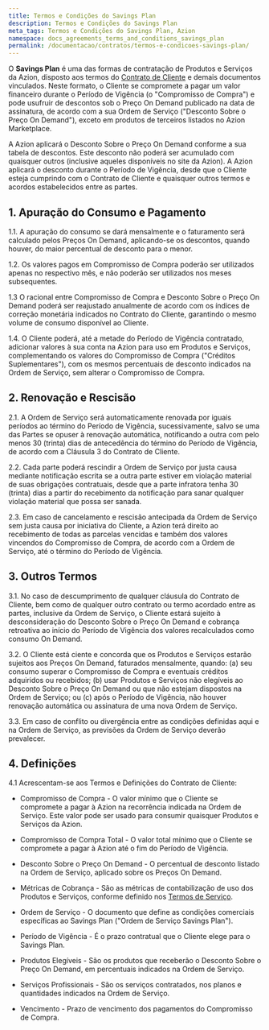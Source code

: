 ```yaml
---
title: Termos e Condições do Savings Plan
description: Termos e Condições do Savings Plan
meta_tags: Termos e Condições do Savings Plan, Azion
namespace: docs_agreements_terms_and_conditions_savings_plan
permalink: /documentacao/contratos/termos-e-condicoes-savings-plan/
---
```


O **Savings Plan** é uma das formas de contratação de Produtos e Serviços da Azion, disposto aos termos do [Contrato de Cliente](/pt-br/documentacao/contratos/contrato-de-cliente/) e demais documentos vinculados. Neste formato, o Cliente se compromete a pagar um valor financeiro durante o Período de Vigência (o "Compromisso de Compra") e pode usufruir de descontos sob o Preço On Demand publicado na data de assinatura, de acordo com a sua Ordem de Serviço ("Desconto Sobre o Preço On Demand"), exceto em produtos de terceiros listados no Azion Marketplace.

A Azion aplicará o Desconto Sobre o Preço On Demand conforme a sua tabela de descontos. Este desconto não poderá ser acumulado com quaisquer outros (inclusive aqueles disponíveis no site da Azion). A Azion aplicará o desconto durante o Período de Vigência, desde que o Cliente esteja cumprindo com o Contrato de Cliente e quaisquer outros termos e acordos estabelecidos entre as partes.

## 1. Apuração do Consumo e Pagamento

1.1. A apuração do consumo se dará mensalmente e o faturamento será calculado pelos Preços On Demand, aplicando-se os descontos, quando houver, do maior percentual de desconto para o menor.

1.2. Os valores pagos em Compromisso de Compra poderão ser utilizados apenas no respectivo mês, e não poderão ser utilizados nos meses subsequentes.

1.3 O racional entre Compromisso de Compra e Desconto Sobre o Preço On Demand poderá ser reajustado anualmente de acordo com os índices de correção monetária indicados no Contrato do Cliente, garantindo o mesmo volume de consumo disponível ao Cliente.

1.4. O Cliente poderá, até a metade do Período de Vigência contratado, adicionar valores à sua conta na Azion para uso em Produtos e Serviços, complementando os valores do Compromisso de Compra ("Créditos Suplementares"), com os mesmos percentuais de desconto indicados na Ordem de Serviço, sem alterar o Compromisso de Compra.

## 2. Renovação e Rescisão

2.1. A Ordem de Serviço será automaticamente renovada por iguais períodos ao término do Período de Vigência, sucessivamente, salvo se uma das Partes se opuser à renovação automática, notificando a outra com pelo menos 30 (trinta) dias de antecedência do término do Período de Vigência, de acordo com a Cláusula 3 do Contrato de Cliente.

2.2. Cada parte poderá rescindir a Ordem de Serviço por justa causa mediante notificação escrita se a outra parte estiver em violação material de suas obrigações contratuais, desde que a parte infratora tenha 30 (trinta) dias a partir do recebimento da notificação para sanar qualquer violação material que possa ser sanada.

2.3. Em caso de cancelamento e rescisão antecipada da Ordem de Serviço sem justa causa por iniciativa do Cliente, a Azion terá direito ao recebimento de todas as parcelas vencidas e também dos valores vincendos do Compromisso de Compra, de acordo com a Ordem de Serviço, até o término do Período de Vigência.

## 3. Outros Termos

3.1. No caso de descumprimento de qualquer cláusula do Contrato de Cliente, bem como de qualquer outro contrato ou termo acordado entre as partes, inclusive da Ordem de Serviço, o Cliente estará sujeito à desconsideração do Desconto Sobre o Preço On Demand e cobrança retroativa ao início do Período de Vigência dos valores recalculados como consumo On Demand.

3.2. O Cliente está ciente e concorda que os Produtos e Serviços estarão sujeitos aos Preços On Demand, faturados mensalmente, quando: (a) seu consumo superar o Compromisso de Compra e eventuais créditos adquiridos ou recebidos; (b) usar Produtos e Serviços não elegíveis ao Desconto Sobre o Preço On Demand ou que não estejam dispostos na Ordem de Serviço; ou (c) após o Período de Vigência, não houver renovação automática ou assinatura de uma nova Ordem de Serviço.

3.3. Em caso de conflito ou divergência entre as condições definidas aqui e na Ordem de Serviço, as previsões da Ordem de Serviço deverão prevalecer.

## 4. Definições

4.1 Acrescentam-se aos Termos e Definições do Contrato de Cliente:

- Compromisso de Compra - O valor mínimo que o Cliente se compromete a pagar à Azion na recorrência indicada na Ordem de Serviço. Este valor pode ser usado para consumir quaisquer Produtos e Serviços da Azion.

- Compromisso de Compra Total - O valor total mínimo que o Cliente se compromete a pagar à Azion até o fim do Período de Vigência.

- Desconto Sobre o Preço On Demand - O percentual de desconto listado na Ordem de Serviço, aplicado sobre os Preços On Demand.

- Métricas de Cobrança - São as métricas de contabilização de uso dos Produtos e Serviços, conforme definido nos [Termos de Serviço](/pt-br/documentacao/contratos/tds/).

- Ordem de Serviço - O documento que define as condições comerciais específicas ao Savings Plan ("Ordem de Serviço Savings Plan").

- Período de Vigência - É o prazo contratual que o Cliente elege para o Savings Plan.

- Produtos Elegíveis - São os produtos que receberão o Desconto Sobre o Preço On Demand, em percentuais indicados na Ordem de Serviço.

- Serviços Profissionais - São os serviços contratados, nos planos e quantidades indicados na Ordem de Serviço.

- Vencimento - Prazo de vencimento dos pagamentos do Compromisso de Compra.
